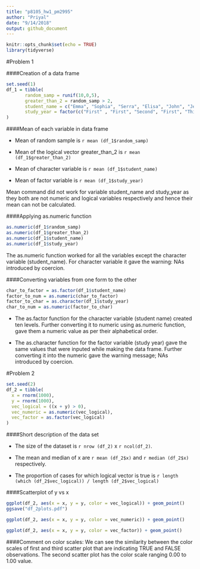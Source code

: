 ```yaml
---
title: "p8105_hw1_pm2995"
author: "Priyal"
date: "9/14/2018"
output: github_document
---
```


```r
knitr::opts_chunk$set(echo = TRUE)
library(tidyverse)
```

#Problem 1


####Creation of a data frame


```r
set.seed(1)
df_1 = tibble( 
       random_samp = runif(10,0,5),
       greater_than_2 = random_samp > 2,
       student_name = c("Emma", "Sophia", "Serra", "Elisa", "John", "Jessica","Ross","Kaity",    "Jo","Luke"),
       study_year = factor(c("First" , "First", "Second", "First", "Third", "Second", "Second", "Third", "First", "First"))
)

```

####Mean of each variable in data frame

* Mean of random sample is `r mean (df_1$random_samp)`

* Mean of the logical vector greater_than_2 is `r mean (df_1$greater_than_2)`

* Mean of character variable is `r mean (df_1$student_name)`

* Mean of factor variable is `r mean (df_1$study_year)`

Mean command did not work for variable student_name and study_year as they both are not numeric and logical variables respectively and hence their mean can not be calculated.

####Applying as.numeric function

```r
as.numeric(df_1$random_samp)
as.numeric(df_1$greater_than_2)
as.numeric(df_1$student_name)
as.numeric(df_1$study_year)
```

The as.numeric function worked for all the variables except the character variable (student_name). For character variable it gave the warning: NAs introduced by coercion.

####Converting variables from one form to the other



```r
char_to_factor = as.factor(df_1$student_name)
factor_to_num = as.numeric(char_to_factor)
factor_to_char = as.character(df_1$study_year)
char_to_num = as.numeric(factor_to_char)
```

* The as.factor function for the character variable (student name) created ten levels. Further converting it to numeric using as.numeric function, gave them a numeric value as per their alphabetical order. 

* The as.character function for the factor variable (study year) gave the same values that were inputed while making the data frame. Further converting it into the numeric gave the warning message; NAs introduced by coercion.


#Problem 2

```r
set.seed(2)
df_2 = tibble(
  x = rnorm(1000),
  y = rnorm(1000),
  vec_logical = ((x + y) > 0),
  vec_numeric = as.numeric(vec_logical),
  vec_factor = as.factor(vec_logical)
)
```

####Short description of the data set

* The size of the dataset is `r nrow (df_2)` x `r ncol(df_2)`.

* The mean and median of x are `r mean (df_2$x)` and `r median (df_2$x)` respectively. 

* The proportion of cases for which logical vector is true is `r length (which (df_2$vec_logical)) / length (df_2$vec_logical)`

####Scatterplot of y vs x

```r

ggplot(df_2, aes(x = x, y = y, color = vec_logical)) + geom_point()
ggsave("df_2plots.pdf")

ggplot(df_2, aes(x = x, y = y, color = vec_numeric)) + geom_point()

ggplot(df_2, aes(x = x, y = y, color = vec_factor)) + geom_point()

```

####Comment on color scales:
We can see the similarity between the color scales of first and third scatter plot that are indicating TRUE and FALSE observations. The second scatter plot has the color scale ranging 0.00 to 1.00 value.
